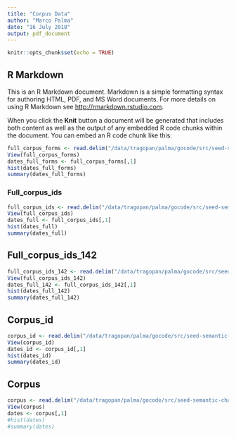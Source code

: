```yaml
---
title: "Corpus Data"
author: "Marco Palma"
date: "16 July 2018"
output: pdf_document
---
```


```r
knitr::opts_chunk$set(echo = TRUE)
```

## R Markdown

This is an R Markdown document. Markdown is a simple formatting syntax for authoring HTML, PDF, and MS Word documents. For more details on using R Markdown see <http://rmarkdown.rstudio.com>.

When you click the **Knit** button a document will be generated that includes both content as well as the output of any embedded R code chunks within the document. You can embed an R code chunk like this:
```r
full_corpus_forms <- read.delim("/data/tragopan/palma/gocode/src/seed-semantic-change/src/dynamic-senses/GTeval/full_corpus_forms.txt", header=FALSE)
View(full_corpus_forms)
dates_full_forms <- full_corpus_forms[,1]
hist(dates_full_forms)
summary(dates_full_forms)
```

### Full_corpus_ids

```r
full_corpus_ids <- read.delim("/data/tragopan/palma/gocode/src/seed-semantic-change/src/dynamic-senses/greek_input/full_corpus_ids.txt", header=FALSE)
View(full_corpus_ids)
dates_full <- full_corpus_ids[,1]
hist(dates_full)
summary(dates_full)
```

## Full_corpus_ids_142

```r
full_corpus_ids_142 <- read.delim("/data/tragopan/palma/gocode/src/seed-semantic-change/src/dynamic-senses/greek_input/full_corpus_ids_142.txt", header=FALSE)
View(full_corpus_ids_142)
dates_full_142 <- full_corpus_ids_142[,1]
hist(dates_full_142)
summary(dates_full_142)
```

## Corpus_id


```r
corpus_id <- read.delim("/data/tragopan/palma/gocode/src/seed-semantic-change/src/dynamic-senses/greek_input/corpus_id.txt", header=FALSE)
View(corpus_id)
dates_id <- corpus_id[,1]
hist(dates_id)
summary(dates_id)
```

## Corpus

```r
corpus <- read.delim("/data/tragopan/palma/gocode/src/seed-semantic-change/src/dynamic-senses/greek_input/corpus.txt", header=FALSE, sep=" ")
View(corpus)
dates <- corpus[,1]
#hist(dates)
#summary(dates)
```

